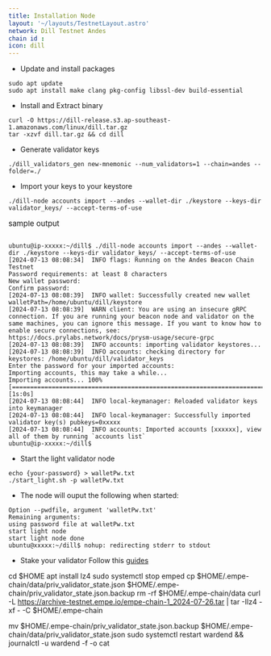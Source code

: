 ```yaml
---
title: Installation Node
layout: '~/layouts/TestnetLayout.astro'
network: Dill Testnet Andes
chain id : 
icon: dill
---
```


- Update and install packages
```
sudo apt update
sudo apt install make clang pkg-config libssl-dev build-essential
```

- Install and Extract binary
```
curl -O https://dill-release.s3.ap-southeast-1.amazonaws.com/linux/dill.tar.gz
tar -xzvf dill.tar.gz && cd dill
```

- Generate validator keys
```
./dill_validators_gen new-mnemonic --num_validators=1 --chain=andes --folder=./
```

- Import your keys to your keystore
```
./dill-node accounts import --andes --wallet-dir ./keystore --keys-dir validator_keys/ --accept-terms-of-use
```
<span style="font-size: 15px;">sample output</span>
```

ubuntu@ip-xxxxx:~/dill$ ./dill-node accounts import --andes --wallet-dir ./keystore --keys-dir validator_keys/ --accept-terms-of-use
[2024-07-13 08:08:34]  INFO flags: Running on the Andes Beacon Chain Testnet
Password requirements: at least 8 characters
New wallet password:
Confirm password:
[2024-07-13 08:08:39]  INFO wallet: Successfully created new wallet walletPath=/home/ubuntu/dill/keystore
[2024-07-13 08:08:39]  WARN client: You are using an insecure gRPC connection. If you are running your beacon node and validator on the same machines, you can ignore this message. If you want to know how to enable secure connections, see: https://docs.prylabs.network/docs/prysm-usage/secure-grpc
[2024-07-13 08:08:39]  INFO accounts: importing validator keystores...
[2024-07-13 08:08:39]  INFO accounts: checking directory for keystores: /home/ubuntu/dill/validator_keys
Enter the password for your imported accounts:
Importing accounts, this may take a while...
Importing accounts... 100% [===================================================================================]  [1s:0s]
[2024-07-13 08:08:44]  INFO local-keymanager: Reloaded validator keys into keymanager
[2024-07-13 08:08:44]  INFO local-keymanager: Successfully imported validator key(s) pubkeys=0xxxxx
[2024-07-13 08:08:44]  INFO accounts: Imported accounts [xxxxxx], view all of them by running `accounts list`
ubuntu@ip-xxxxx:~/dill$
```

- Start the light validator node
```
echo {your-password} > walletPw.txt
./start_light.sh -p walletPw.txt
```

- The node will ouput the following when started:
```
Option --pwdfile, argument 'walletPw.txt'
Remaining arguments:
using password file at walletPw.txt
start light node
start light node done
ubuntu@xxxxx:~/dill$ nohup: redirecting stderr to stdout
```

- Stake your validator
Follow this [guides](https://past-chokeberry-e85.notion.site/andes-doc-a23a9f71a85a4be9a6737e54d2674060)


cd $HOME
apt install lz4
sudo systemctl stop emped
cp $HOME/.empe-chain/data/priv_validator_state.json $HOME/.empe-chain/priv_validator_state.json.backup
rm -rf $HOME/.empe-chain/data
curl -L https://archive-testnet.empe.io/empe-chain-1_2024-07-26.tar | tar -Ilz4 -xf - -C $HOME/.empe-chain

mv $HOME/.empe-chain/priv_validator_state.json.backup $HOME/.empe-chain/data/priv_validator_state.json
sudo systemctl restart wardend && journalctl -u wardend -f -o cat